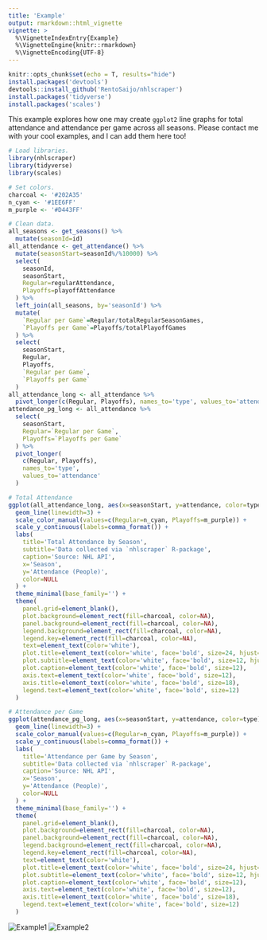 ```yaml
---
title: 'Example'
output: rmarkdown::html_vignette
vignette: >
  %\VignetteIndexEntry{Example}
  %\VignetteEngine{knitr::rmarkdown}
  %\VignetteEncoding{UTF-8}
---
```


```r
knitr::opts_chunk$set(echo = T, results="hide")
install.packages('devtools')
devtools::install_github('RentoSaijo/nhlscraper')
install.packages('tidyverse')
install.packages('scales')
```

This example explores how one may create `ggplot2` line graphs for total attendance and attendance per game across all seasons. Please contact me with your cool examples, and I can add them here too!
```r
# Load libraries.
library(nhlscraper)
library(tidyverse)
library(scales)

# Set colors.
charcoal <- '#202A35'
n_cyan <- '#1EE6FF'
m_purple <- '#D443FF'

# Clean data.
all_seasons <- get_seasons() %>% 
  mutate(seasonId=id)
all_attendance <- get_attendance() %>%
  mutate(seasonStart=seasonId%/%10000) %>%
  select(
    seasonId, 
    seasonStart, 
    Regular=regularAttendance, 
    Playoffs=playoffAttendance
  ) %>% 
  left_join(all_seasons, by='seasonId') %>% 
  mutate(
    `Regular per Game`=Regular/totalRegularSeasonGames, 
    `Playoffs per Game`=Playoffs/totalPlayoffGames
  ) %>% 
  select(
    seasonStart, 
    Regular, 
    Playoffs, 
    `Regular per Game`, 
    `Playoffs per Game`
  )
all_attendance_long <- all_attendance %>%
  pivot_longer(c(Regular, Playoffs), names_to='type', values_to='attendance')
attendance_pg_long <- all_attendance %>% 
  select(
    seasonStart, 
    Regular=`Regular per Game`, 
    Playoffs=`Playoffs per Game`
  ) %>% 
  pivot_longer(
    c(Regular, Playoffs), 
    names_to='type', 
    values_to='attendance'
  )

# Total Attendance
ggplot(all_attendance_long, aes(x=seasonStart, y=attendance, color=type)) +
  geom_line(linewidth=3) +
  scale_color_manual(values=c(Regular=n_cyan, Playoffs=m_purple)) +
  scale_y_continuous(labels=comma_format()) +
  labs(
    title='Total Attendance by Season',
    subtitle='Data collected via `nhlscraper` R-package',
    caption='Source: NHL API',
    x='Season',
    y='Attendance (People)',
    color=NULL
  ) +
  theme_minimal(base_family='') +
  theme(
    panel.grid=element_blank(),
    plot.background=element_rect(fill=charcoal, color=NA),
    panel.background=element_rect(fill=charcoal, color=NA),
    legend.background=element_rect(fill=charcoal, color=NA),
    legend.key=element_rect(fill=charcoal, color=NA),
    text=element_text(color='white'),
    plot.title=element_text(color='white', face='bold', size=24, hjust=0.5),
    plot.subtitle=element_text(color='white', face='bold', size=12, hjust=0.5),
    plot.caption=element_text(color='white', face='bold', size=12),
    axis.text=element_text(color='white', face='bold', size=12),
    axis.title=element_text(color='white', face='bold', size=18),
    legend.text=element_text(color='white', face='bold', size=12)
  )

# Attendance per Game
ggplot(attendance_pg_long, aes(x=seasonStart, y=attendance, color=type)) +
  geom_line(linewidth=3) +
  scale_color_manual(values=c(Regular=n_cyan, Playoffs=m_purple)) +
  scale_y_continuous(labels=comma_format()) +
  labs(
    title='Attendance per Game by Season',
    subtitle='Data collected via `nhlscraper` R-package',
    caption='Source: NHL API',
    x='Season',
    y='Attendance (People)',
    color=NULL
  ) +
  theme_minimal(base_family='') +
  theme(
    panel.grid=element_blank(),
    plot.background=element_rect(fill=charcoal, color=NA),
    panel.background=element_rect(fill=charcoal, color=NA),
    legend.background=element_rect(fill=charcoal, color=NA),
    legend.key=element_rect(fill=charcoal, color=NA),
    text=element_text(color='white'),
    plot.title=element_text(color='white', face='bold', size=24, hjust=0.5),
    plot.subtitle=element_text(color='white', face='bold', size=12, hjust=0.5),
    plot.caption=element_text(color='white', face='bold', size=12),
    axis.text=element_text(color='white', face='bold', size=12),
    axis.title=element_text(color='white', face='bold', size=18),
    legend.text=element_text(color='white', face='bold', size=12)
  )
```
![Example1](Example1.png)
![Example2](Example2.png)
